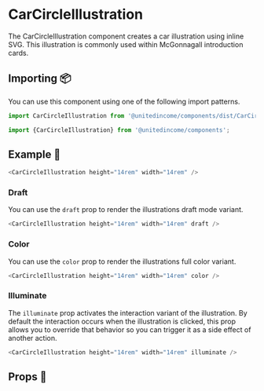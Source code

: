 
# CarCircleIllustration

The CarCircleIllustration component creates a car illustration using inline SVG. This illustration is commonly used within McGonnagall introduction cards.

## Importing 📦

You can use this component using one of the following import patterns.

```javascript
import CarCircleIllustration from '@unitedincome/components/dist/CarCircleIllustration';
```

```javascript
import {CarCircleIllustration} from '@unitedincome/components';
```

## Example 🚀

<Preview>
  <CarCircleIllustration height="14rem" width="14rem" />
</Preview>

```javascript
<CarCircleIllustration height="14rem" width="14rem" />
```

### Draft

You can use the `draft` prop to render the illustrations draft mode variant.

<Preview>
  <CarCircleIllustration height="14rem" width="14rem" draft />
</Preview>

```javascript
<CarCircleIllustration height="14rem" width="14rem" draft />
```

### Color

You can use the `color` prop to render the illustrations full color variant.

<Preview>
  <CarCircleIllustration height="14rem" width="14rem" color />
</Preview>

```javascript
<CarCircleIllustration height="14rem" width="14rem" color />
```

### Illuminate

The `illuminate` prop activates the interaction variant of the illustration. By default the interaction occurs when the illustration is clicked, this prop allows you to override that behavior so you can trigger it as a side effect of another action.

<Preview>
  <CarCircleIllustration height="14rem" width="14rem" illuminate />
</Preview>

```javascript
<CarCircleIllustration height="14rem" width="14rem" illuminate />
```

## Props 🔧

<Props of={CarCircleIllustration} />
